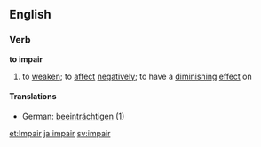 ==English==
===Verb===
'''to impair'''
# to [[weaken]]; to [[affect]] [[negative]]ly; to have a [[diminish]]ing [[effect]] on
====Translations====
*German: [[beeinträchtigen]] (1)

[[et:Impair]]
[[ja:impair]]
[[sv:impair]]
